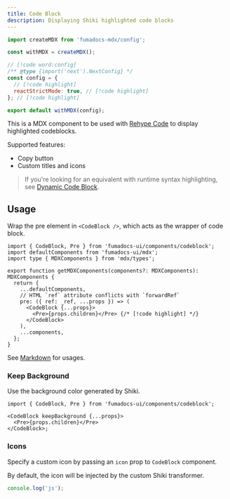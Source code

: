 ```yaml
---
title: Code Block
description: Displaying Shiki highlighted code blocks
---
```


<Wrapper>
<div className="bg-fd-background rounded-lg prose-no-margin">

```js title="config.js"
import createMDX from 'fumadocs-mdx/config';

const withMDX = createMDX();

// [!code word:config]
/** @type {import('next').NextConfig} */
const config = {
  // [!code highlight]
  reactStrictMode: true, // [!code highlight]
}; // [!code highlight]

export default withMDX(config);
```

</div>
</Wrapper>

This is a MDX component to be used with [Rehype Code](/docs/headless/mdx/rehype-code) to display highlighted codeblocks.

Supported features:

- Copy button
- Custom titles and icons

> If you're looking for an equivalent with runtime syntax highlighting, see [Dynamic Code Block](/docs/ui/components/dynamic-codeblock).

## Usage

Wrap the pre element in `<CodeBlock />`, which acts as the wrapper of code block.

```tsx title="mdx-components.tsx"
import { CodeBlock, Pre } from 'fumadocs-ui/components/codeblock';
import defaultComponents from 'fumadocs-ui/mdx';
import type { MDXComponents } from 'mdx/types';

export function getMDXComponents(components?: MDXComponents): MDXComponents {
  return {
    ...defaultComponents,
    // HTML `ref` attribute conflicts with `forwardRef`
    pre: ({ ref: _ref, ...props }) => (
      <CodeBlock {...props}>
        <Pre>{props.children}</Pre> {/* [!code highlight] */}
      </CodeBlock>
    ),
    ...components,
  };
}
```

See [Markdown](/docs/ui/markdown#codeblock) for usages.

### Keep Background

Use the background color generated by Shiki.

```tsx
import { CodeBlock, Pre } from 'fumadocs-ui/components/codeblock';

<CodeBlock keepBackground {...props}>
  <Pre>{props.children}</Pre>
</CodeBlock>;
```

### Icons

Specify a custom icon by passing an `icon` prop to `CodeBlock` component.

By default, the icon will be injected by the custom Shiki transformer.

```js title="config.js"
console.log('js');
```
